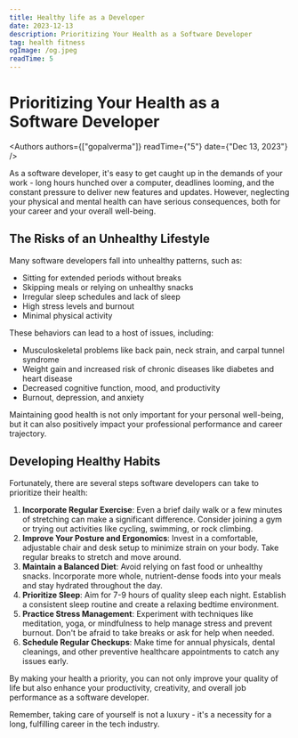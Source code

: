 ```yaml
---
title: Healthy life as a Developer
date: 2023-12-13
description: Prioritizing Your Health as a Software Developer
tag: health fitness
ogImage: /og.jpeg
readTime: 5
---
```


# Prioritizing Your Health as a Software Developer


<Authors authors={["gopalverma"]} readTime={"5"} date={"Dec 13, 2023"} /> 

As a software developer, it's easy to get caught up in the demands of your work - long hours hunched over a computer, deadlines looming, and the constant pressure to deliver new features and updates. However, neglecting your physical and mental health can have serious consequences, both for your career and your overall well-being.

## The Risks of an Unhealthy Lifestyle

Many software developers fall into unhealthy patterns, such as:
 - Sitting for extended periods without breaks
 - Skipping meals or relying on unhealthy snacks
 - Irregular sleep schedules and lack of sleep
 - High stress levels and burnout
 - Minimal physical activity

These behaviors can lead to a host of issues, including:
 - Musculoskeletal problems like back pain, neck strain, and carpal tunnel syndrome
 - Weight gain and increased risk of chronic diseases like diabetes and heart disease
 - Decreased cognitive function, mood, and productivity
 - Burnout, depression, and anxiety

Maintaining good health is not only important for your personal well-being, but it can also positively impact your professional performance and career trajectory.

## Developing Healthy Habits

Fortunately, there are several steps software developers can take to prioritize their health:

1. **Incorporate Regular Exercise**: Even a brief daily walk or a few minutes of stretching can make a significant difference. Consider joining a gym or trying out activities like cycling, swimming, or rock climbing.
2. **Improve Your Posture and Ergonomics**: Invest in a comfortable, adjustable chair and desk setup to minimize strain on your body. Take regular breaks to stretch and move around.
3. **Maintain a Balanced Diet**: Avoid relying on fast food or unhealthy snacks. Incorporate more whole, nutrient-dense foods into your meals and stay hydrated throughout the day.
4. **Prioritize Sleep**: Aim for 7-9 hours of quality sleep each night. Establish a consistent sleep routine and create a relaxing bedtime environment.
5. **Practice Stress Management**: Experiment with techniques like meditation, yoga, or mindfulness to help manage stress and prevent burnout. Don't be afraid to take breaks or ask for help when needed.
6. **Schedule Regular Checkups**: Make time for annual physicals, dental cleanings, and other preventive healthcare appointments to catch any issues early.

By making your health a priority, you can not only improve your quality of life but also enhance your productivity, creativity, and overall job performance as a software developer.

Remember, taking care of yourself is not a luxury - it's a necessity for a long, fulfilling career in the tech industry.
